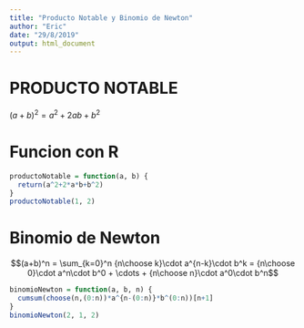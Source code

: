 ```yaml
---
title: "Producto Notable y Binomio de Newton"
author: "Eric"
date: "29/8/2019"
output: html_document
---
```


# PRODUCTO NOTABLE

$(a+b)^2 = a^2+2ab+b^2$

# Funcion con R

```r
productoNotable = function(a, b) {
  return(a^2+2*a*b+b^2)
}
productoNotable(1, 2)
```

# Binomio de Newton

$$(a+b)^n = \sum_{k=0}^n {n\choose k}\cdot a^{n-k}\cdot b^k = {n\choose 0}\cdot a^n\cdot b^0 + \cdots + {n\choose n}\cdot a^0\cdot b^n$$

```r
binomioNewton = function(a, b, n) {
  cumsum(choose(n,(0:n))*a^{n-(0:n)}*b^(0:n))[n+1]
}
binomioNewton(2, 1, 2)
```

